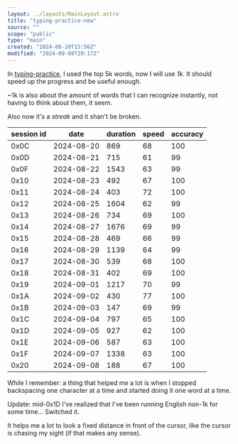 ```yaml
---
layout: ../layouts/MainLayout.astro
title: "typing-practice-new"
source: ""
scope: "public"
type: "main"
created: "2024-08-20T15:56Z"
modified: "2024-09-08T20:17Z"
---
```


In [typing-practice](/typing-practice), I used the top 5k words, now I will use *1k*. It should speed up the progress and be useful enough.

~1k is also about the amount of words that I can recognize instantly, not having to think about them, it seem.

Also now it's a *streak* and it shan't be broken.

| session id | date       | duration | speed | accuracy |
| ---------- | ---------- | -------- | ----- | -------- |
| 0x0C       | 2024-08-20 | 869      | 68    | 100      |
| 0x0D       | 2024-08-21 | 715      | 61    | 99       |
| 0x0F       | 2024-08-22 | 1543     | 63    | 99       |
| 0x10       | 2024-08-23 | 492      | 67    | 100      |
| 0x11       | 2024-08-24 | 403      | 72    | 100      |
| 0x12       | 2024-08-25 | 1604     | 62    | 99       |
| 0x13       | 2024-08-26 | 734      | 69    | 100      |
| 0x14       | 2024-08-27 | 1676     | 69    | 99       |
| 0x15       | 2024-08-28 | 469      | 66    | 99       |
| 0x16       | 2024-08-29 | 1139     | 64    | 99       |
| 0x17       | 2024-08-30 | 539      | 68    | 100      |
| 0x18       | 2024-08-31 | 402      | 69    | 100      |
| 0x19       | 2024-09-01 | 1217     | 70    | 99       |
| 0x1A       | 2024-09-02 | 430      | 77    | 100      |
| 0x1B       | 2024-09-03 | 147      | 69    | 99       |
| 0x1C       | 2024-09-04 | 797      | 65    | 100      |
| 0x1D       | 2024-09-05 | 927      | 62    | 100      |
| 0x1E       | 2024-09-06 | 587      | 63    | 100      |
| 0x1F       | 2024-09-07 | 1338     | 63    | 100      |
| 0x20       | 2024-09-08 | 188      | 67    | 100      |

While I remember: a thing that helped me a lot is when I stopped backspacing one character at a time and started doing it one word at a time.

Update: mid-0x1D I've realized that I've been running English non-1k for some time... Switched it.

It helps me a lot to look a fixed distance in front of the cursor, like the cursor is chasing my sight (if that makes any sense).